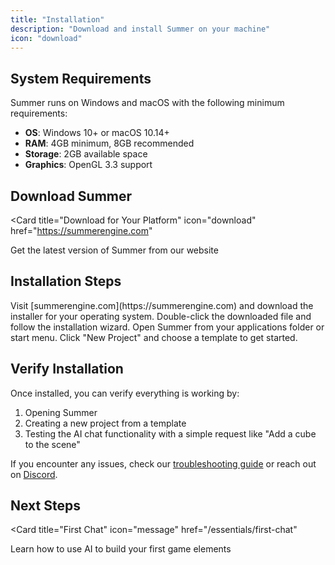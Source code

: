 ```yaml
---
title: "Installation"
description: "Download and install Summer on your machine"
icon: "download"
---
```


## System Requirements

Summer runs on Windows and macOS with the following minimum requirements:

- **OS**: Windows 10+ or macOS 10.14+
- **RAM**: 4GB minimum, 8GB recommended
- **Storage**: 2GB available space
- **Graphics**: OpenGL 3.3 support

## Download Summer

<Card
  title="Download for Your Platform"
  icon="download"
  href="https://summerengine.com"
>
  Get the latest version of Summer from our website
</Card>

## Installation Steps

<Steps>
  <Step title="Download the installer">
    Visit [summerengine.com](https://summerengine.com) and download the installer for your operating system.
  </Step>
  <Step title="Run the installer">
    Double-click the downloaded file and follow the installation wizard.
  </Step>
  <Step title="Launch Summer">
    Open Summer from your applications folder or start menu.
  </Step>
  <Step title="Create your first project">
    Click "New Project" and choose a template to get started.
  </Step>
</Steps>

## Verify Installation

Once installed, you can verify everything is working by:

1. Opening Summer
2. Creating a new project from a template
3. Testing the AI chat functionality with a simple request like "Add a cube to the scene"

If you encounter any issues, check our [troubleshooting guide](/desktop/troubleshooting) or reach out on [Discord](https://discord.gg/yUpgtxnZky).

## Next Steps

<Card
  title="First Chat"
  icon="message"
  href="/essentials/first-chat"
>
  Learn how to use AI to build your first game elements
</Card>
